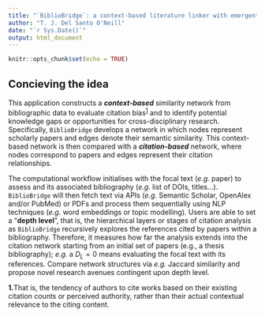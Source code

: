 ```yaml
---
title: "`BiblioBridge`: a context-based literature linker with emergent knowledge identification."
author: "T. J. Del Santo O'Neill"
date: "`r Sys.Date()`"
output: html_document
---
```


```r
knitr::opts_chunk$set(echo = TRUE)
```

## Concieving the idea

This application constructs a ***context-based*** similarity network from bibliographic data to evaluate citation bias<sup><a href="#footnote1">1</a></sup> and to identify potential knowledge gaps or opportunities for cross-disciplinary research. Specifically, `BiblioBridge` develops a network in which nodes represent scholarly papers and edges denote their semantic similarity. This context-based network is then compared with a ***citation-based*** network, where nodes correspond to papers and edges represent their citation relationships.

The computational workflow initialises with the focal text (*e.g.* paper) to assess and its associated bibliography (*e.g.* list of DOIs, titles...). `BiblioBridge` will then fetch text via APIs (*e.g.* Semantic Scholar, OpenAlex and/or PubMed) or PDFs and process them sequentially using NLP techniques (*e.g.* word embeddings or topic modelling). Users are able to set a "**depth level**", that is, the hierarchical layers or stages of citation analysis as `BiblioBridge` recursively explores the references cited by papers within a bibliography. Therefore, it measures how far the analysis extends into the citation network starting from an initial set of papers (e.g., a thesis bibliography); *e.g.* a $D_L=0$ means evaluating the focal text with its references. Compare network structures via *e.g.* Jaccard similarity and propose novel research avenues contingent upon depth level.

<p id="footnote1"><strong>1.</strong>That is, the tendency of authors to cite works based on their existing citation counts or perceived authority, rather than their actual contextual relevance to the citing content.</p>

